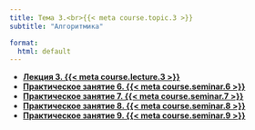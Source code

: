```yaml
---
title: Тема 3.<br>{{< meta course.topic.3 >}}
subtitle: "Алгоритмика"

format:
  html: default
---
```


- [**Лекция 3. {{< meta course.lecture.3 >}}**](lecture-03/index.qmd)
- [**Практическое занятие 6. {{< meta course.seminar.6 >}}**](seminar-06/index.qmd)
- [**Практическое занятие 7. {{< meta course.seminar.7 >}}**](seminar-07/index.qmd)
- [**Практическое занятие 8. {{< meta course.seminar.8 >}}**](seminar-08/index.qmd)
- [**Практическое занятие 9. {{< meta course.seminar.9 >}}**](seminar-09/index.qmd)
